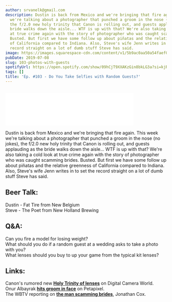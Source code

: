 ```yaml
---
author: srvanelk@gmail.com
description: Dustin is back from Mexico and we're bringing that fire again. This week
  we're talking about a photographer that punched a groom in the nose (no jokes),
  the f/2.0 new holy trinity that Canon is rolling out, and guests applauding as the
  bride walks down the aisle... WTF is up with that? We're also taking a cold look
  at true crime again with the story of photographer who was caught scamming brides.
  Busted. But first we have some follow up about piñatas and the relative greenness
  of California compared to Indiana. Also, Steve's wife Jenn writes in to set the
  record straight on a lot of dumb stuff Steve has said.
image: https://images.squarespace-cdn.com/content/v1/5b9ac0aa50a54faef024c950/1562547660816-PBUMLPC766B6AULA0M1O/JVE-678.jpg?format=original
pubDate: 2019-07-08
slug: 103-photos-with-guests
spotifyUrl: https://open.spotify.com/show/09hCjT9XXAKzGin8bkLG3a?si=kjRZvQ1JTb6Ov3HVzSSlWA
tags: []
title: 'Ep. #103 - Do You Take Selfies with Random Guests?'
---
```


<figure>
  <img src="https://images.squarespace-cdn.com/content/v1/5b9ac0aa50a54faef024c950/1562547660816-PBUMLPC766B6AULA0M1O/JVE-678.jpg?format=original" alt="" />
</figure>
<iframe class="embedly-embed" src="//cdn.embedly.com/widgets/media.html?src=https%3A%2F%2Fanchor.fm%2Fweddingphotohangover%2Fembed%2Fepisodes%2FEp--103---How-Should-You-Respond-When-a-Guest-Asks-to-Take-a-Photo-With-You-e4i8pm&url=https%3A%2F%2Fanchor.fm%2Fweddingphotohangover%2Fepisodes%2FEp--103---How-Should-You-Respond-When-a-Guest-Asks-to-Take-a-Photo-With-You-e4i8pm&image=https%3A%2F%2Fd3t3ozftmdmh3i.cloudfront.net%2Fproduction%2Fpodcast_uploaded_episode400%2F805714%2F805714-1562547332281-a4b3bb1d20d36.jpg&key=61d05c9d54e8455ea7a9677c366be814&type=text%2Fhtml&schema=anchor&wmode=opaque" width="400" height="102" scrolling="no" frameborder="0" allow="autoplay; fullscreen" allowfullscreen="true"></iframe>

Dustin is back from Mexico and we're bringing that fire again. This week we're talking about a photographer that punched a groom in the nose (no jokes), the f/2.0 new holy trinity that Canon is rolling out, and guests applauding as the bride walks down the aisle... WTF is up with that? We're also taking a cold look at true crime again with the story of photographer who was caught scamming brides. Busted. But first we have some follow up about piñatas and the relative greenness of California compared to Indiana. Also, Steve's wife Jenn writes in to set the record straight on a lot of dumb stuff Steve has said.

## Beer Talk:  
Dustin - Fat Tire from New Belgium   
Steve - The Poet from New Holland Brewing

## Q&A:  
Can you fire a model for losing weight?  
What should you do if a random guest at a wedding asks to take a photo with you?  
What lenses should you buy to up your game from the typical kit lenses?

## Links:  
Canon's rumored new [**Holy Trinity of lenses**](https://www.digitalcameraworld.com/news/canon-plans-f2-holy-trinity-zooms-is-the-canon-rf-16-28mm-f2l-usm-next) on Digital Camera World.  
Onur Albayrak [**hits groom in face**](https://petapixel.com/2018/07/09/turkish-photographer-beats-up-client-over-child-bride/) on Petapixel.  
The WBTV reporting on [**the man scamming brides**](https://www.wbtv.com/2019/06/28/man-accused-scamming-brides-with-false-wedding-services-caldwell-county/), Jonathan Cox.